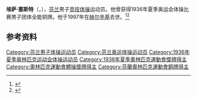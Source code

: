 {{NoteTA|G1=Sports}}
'''埃萨·塞斯特'''（{{lang-fi|Esa Seeste}}，{{bd|1913年|7月4日|1997年|10月2日}}），[[芬兰|芬兰]]男子[[竞技体操|竞技体操]]运动员。他曾获得1936年夏季奥运会体操比赛男子团体全能铜牌。他于1997年在[[赫尔辛基|赫尔辛基]]去世。<ref>{{Cite web|title=Esa SEESTE|url=https://www.olympic.org/esa-seeste|accessdate=2021-03-21|work=International Olympic Committee|archive-date=2016-10-07|archive-url=https://web.archive.org/web/20161007100235/https://www.olympic.org/esa-seeste|dead-url=no}}</ref><ref name=sref>{{cite Sports-Reference|url=https://www.sports-reference.com/olympics/athletes/se/esa-seeste-1.html |name=Esa Seeste |accessdate=2012-06-30|url-status=dead|archiveurl=https://web.archive.org/web/20121214045511/http://www.sports-reference.com/olympics/athletes/se/esa-seeste-1.html|archivedate=2012-12-14}}</ref>

== 参考资料 ==
{{reflist}}

{{Authority control}}
{{DEFAULTSORT:Seeste, Esa}}
[[Category:芬兰男子体操运动员|Category:芬兰男子体操运动员]]
[[Category:芬兰奥运体操运动员|Category:芬兰奥运体操运动员]]
[[Category:1936年夏季奥林匹克运动会体操运动员|Category:1936年夏季奥林匹克运动会体操运动员]]
[[Category:1936年夏季奧林匹克運動會獎牌得主|Category:1936年夏季奧林匹克運動會獎牌得主]]
[[Category:奧林匹克運動會體操獎牌得主|Category:奧林匹克運動會體操獎牌得主]]
[[Category:芬蘭奧林匹克運動會銅牌得主|Category:芬蘭奧林匹克運動會銅牌得主]]